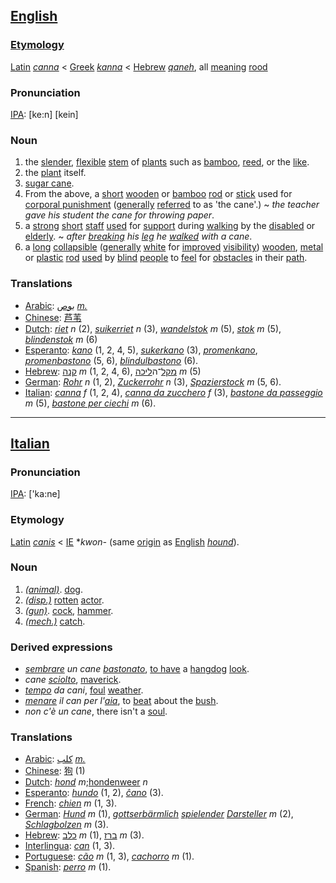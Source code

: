 ==[[English]]==
===[[Etymology]]===
[[Latin]] ''[[canna]]'' < [[Greek]] ''[[kanna]]'' < [[Hebrew]] ''[[qaneh]]'', all [[mean|meaning]] [[rood]]
===Pronunciation===
[[IPA]]: [ke:n] [kein]
===Noun===
#the [[slender]], [[flexible]] [[stem]] of [[plant|plants]] such as [[bamboo]], [[reed]], or the [[like]].
#the [[plant]] itself.
#[[sugar cane]].
#From the above, a [[short]] [[wooden]] or [[bamboo]] [[rod]] or [[stick]] used for [[corporal punishment]] ([[general|generally]] [[refer|referred]] to as 'the cane'.) ~ ''the teacher gave his student the cane for throwing paper''.
#a [[strong]] [[short]] [[staff]] [[use|used]] for [[support]] during [[walk|walking]] by the [[disabled]] or [[elderly]]. ~ ''after [[break|breaking]] his [[leg]] he [[walk|walked]] with a cane''.
#a [[long]] [[collapsible]] ([[general|generally]] [[white]] for [[improve|improved]] [[visibility]]) [[wooden]], [[metal]] or [[plastic]] [[rod]] [[use|used]] by [[blind]] [[people]] to [[feel]] for [[obstacle|obstacles]] in their [[path]].

===Translations===
*[[Arabic]]: [[بوص]] ''[[masculine|m.]]''
*[[Chinese]]: [[芦苇]] 
*[[Dutch]]: ''[[riet]]'' ''n'' (2), ''[[suikerriet]]'' ''n'' (3), ''[[wandelstok]]'' ''m'' (5), ''[[stok]]'' ''m'' (5), ''[[blindenstok]]'' ''m'' (6)
*[[Esperanto]]: ''[[kano]]'' (1, 2, 4, 5), ''[[sukerkano]]'' (3), ''[[promenkano]]'', ''[[promenbastono]]'' (5, 6), ''[[blindulbastono]]'' (6).
*[[Hebrew]]: [[קנה]] ''m'' (1, 2, 4, 6), [[ מקל]]־ה[[ליכה]] ''m'' (5)
*[[German]]: ''[[Rohr]]'' ''n'' (1, 2), ''[[Zuckerrohr]]'' ''n'' (3), ''[[Spazierstock]]'' ''m'' (5, 6).
*[[Italian]]: ''[[canna]]'' ''f'' (1, 2, 4), ''[[canna da zucchero]]'' ''f'' (3), ''[[bastone da passeggio]]'' ''m'' (5), ''[[bastone per ciechi]]'' ''m'' (6).
----
==[[Italian]]==
===Pronunciation===
[[IPA]]: ['ka:ne]
===Etymology===
[[Latin]] ''[[canis]]'' < [[Indoeuropean|IE]] *''kwon-'' (same [[origin]] as [[English]] ''[[hound]]'').
===Noun===
#''[[(animal)]]''. [[dog]]. 
#''[[disparaging|(disp.)]]'' [[rot|rotten]] [[actor]].
#''[[(gun)]]''. [[cock]], [[hammer]].
#''[[mechanics|(mech.)]]'' [[catch]].

===Derived expressions===
*''[[sembrare]] un cane [[bastonare|bastonato]]'', [[to have]] a [[hangdog]] [[look]].
*''cane [[sciogliere|sciolto]]'', [[maverick]].
*''[[tempo]] da cani'', [[foul]] [[weather]].
*''[[menare]] il can per l'[[aia]]'', to [[beat]] about the [[bush]].
*''non c'è un cane'', there isn't a [[soul]].

===Translations===
*[[Arabic]]: [[كلب]] ''[[masculine|m.]]''
*[[Chinese]]: [[狗]] (1)
*[[Dutch]]: ''[[hond]]'' ''m'';[[hondenweer]] ''n''
*[[Esperanto]]: ''[[hundo]]'' (1, 2), ''[[ĉano]]'' (3).
*[[French]]: ''[[chien]]'' ''m'' (1, 3).
*[[German]]: ''[[Hund]]'' ''m'' (1), ''[[gottserbärmlich]] [[spielen|spielender]] [[Darsteller]]'' ''m'' (2), ''[[Schlagbolzen]]'' ''m'' (3). 
*[[Hebrew]]: [[כלב]] ''m'' (1), [[ברז]] ''m'' (3).
*[[Interlingua]]: ''[[can]]'' (1, 3).
*[[Portuguese]]: ''[[cão]]'' ''m'' (1, 3), ''[[cachorro]]'' ''m'' (1).
*[[Spanish]]: ''[[perro]]'' ''m'' (1).